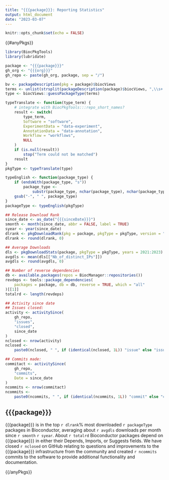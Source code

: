 ```yaml
---
title: "{{{package}}}: Reporting Statistics"
output: html_document
date: "2023-03-07"
---
```


```r
knitr::opts_chunk$set(echo = FALSE)
```

{{#anyPkgs}}

```r
library(BiocPkgTools)
library(lubridate)
```
```r
package <- "{{{package}}}"
gh_org <- "{{{org}}}"
gh_repo <- paste(gh_org, package, sep = "/")
```

```r
bv <- packageDescription(pkg = package)$biocViews
terms <- unlist(strsplit(packageDescription(package)$biocViews, ",\\s+|\n"))
type <- biocViews::guessPackageType(terms)
```

```r
typeTranslate <- function(type_term) {
    # integrate with BiocPkgTools:::repo_short_names?
    result <- switch(
        type_term,
        Software = "software",
        ExperimentData = "data-experiment",
        AnnotationData = "data-annotation",
        Workflow = "workflows",
        NULL
    )
    if (is.null(result))
        stop("Term could not be matched")
    result
}
pkgType <- typeTranslate(type)
```

```r
typeEnglish <- function(package_type) {
    if (endsWith(package_type, "s"))
        package_type <-
            substr(package_type, nchar(package_type), nchar(package_type))
    gsub("-", " ", package_type)
}
packageType <- typeEnglish(pkgType)
```

```r
## Release Download Rank
since_date <- as_date("{{{sinceDate}}}")
smonth <- month(since_date, abbr = FALSE, label = TRUE)
syear <- year(since_date)
dlrank <- pkgDownloadRank(pkg = package, pkgType = pkgType, version = "3.16")
dlrank <- round(dlrank, 0)
```

```r
## Average Downloads
dls <- pkgDownloadStats(package, pkgType = pkgType, years = 2021:2023)
avgdls <- mean(dls[["Nb_of_distinct_IPs"]])
avgdls <- round(avgdls, 0)
```

```r
## Number of reverse dependencies
db <- available.packages(repos = BiocManager::repositories())
revdeps <- tools::package_dependencies(
    packages = package, db = db, reverse = TRUE, which = "all"
)[[1]]
totalrd <- length(revdeps)
```

```r
## Activity since date
## Issues closed: 
activity <- activitySince(
    gh_repo,
    "issues",
    "closed",
    since_date
)
nclosed <- nrow(activity)
nclosed <-
    paste0(nclosed, " ", if (identical(nclosed, 1L)) "issue" else "issues")
```

```r
## Commits made:
commitact <- activitySince(
    gh_repo,
    "commits",
    Date = since_date
)
ncommits <- nrow(commitact)
ncommits <-
    paste0(ncommits, " ", if (identical(ncommits, 1L)) "commit" else "commits")
```

## {{{package}}}

{{{package}}} is in the top `r dlrank`% most downloaded `r packageType` packages
in Bioconductor, averaging about `r avgdls` downloads per month since `r smonth`
`r syear`. About `r totalrd` Bioconductor packages depend on {{{package}}} in
either their Depends, Imports, or Suggests fields. We have closed  `r nclosed`
on GitHub relating to questions and improvements to the {{{package}}}
infrastructure from the community and created `r ncommits` commits
to the software to provide additional functionality and documentation.

{{/anyPkgs}}
